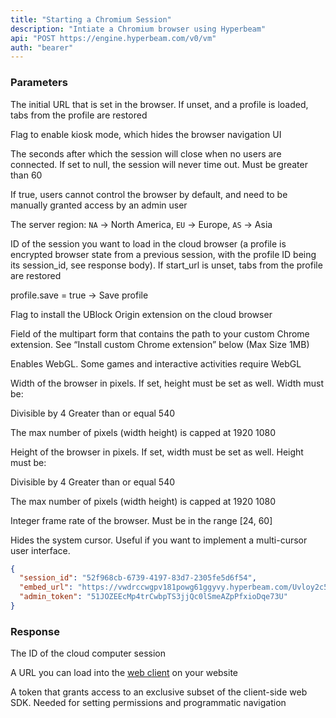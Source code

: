 ```yaml
---
title: "Starting a Chromium Session"
description: "Intiate a Chromium browser using Hyperbeam"
api: "POST https://engine.hyperbeam.com/v0/vm"
auth: "bearer"
---
```


### Parameters

<Param body="start_url" type="string" default="about:blank">

The initial URL that is set in the browser. If unset, and a profile is loaded, tabs from the profile are restored

</Param>

<Param body="kiosk" type="boolean" default={false}>

Flag to enable kiosk mode, which hides the browser navigation UI

</Param>

<Param body="offline_timeout" type="nullable, number" default={3600}>

The seconds after which the session will close when no users are connected. If set to null, the session will never time out. Must be greater than 60

</Param>

<Param body="control_disable_default" type="boolean" default={false}>

If true, users cannot control the browser by default, and need to be manually granted access by an admin user

</Param>

<Param body="region" type="string" default="NA">

The server region: `NA` → North America, `EU` → Europe, `AS` → Asia

</Param>

<Param body="profile.load" type="string">

ID of the session you want to load in the cloud browser (a profile is encrypted browser state from a previous session, with the profile ID being its session_id, see response body). If start_url is unset, tabs from the profile are restored

</Param>

<Param body="profile.save" type="string">

profile.save = true → Save profile

</Param>

<Param body="ublock" type="boolean" default={false}>

Flag to install the UBlock Origin extension on the cloud browser

</Param>

<Param body="extension.field" type="string">

Field of the multipart form that contains the path to your custom Chrome extension. See “Install custom Chrome extension” below (Max Size 1MB)

</Param>

<Param body="webgl" type="boolean" default={false}>

Enables WebGL. Some games and interactive activities require WebGL

</Param>

<Param body="width" type="number" default={1280}>

Width of the browser in pixels. If set, height must be set as well. Width must be:

Divisible by 4
Greater than or equal 540

The max number of pixels (width height) is capped at 1920 1080

</Param>

<Param body="height" type="number" default={720}>

Height of the browser in pixels. If set, width must be set as well. Height must be:

Divisible by 4
Greater than or equal 540

The max number of pixels (width height) is capped at 1920 1080

</Param>

<Param body="fps" type="number" default={24}>

Integer frame rate of the browser. Must be in the range [24, 60]

</Param>

<Param body="hide_cursor" type="boolean" default={false}>

Hides the system cursor. Useful if you want to implement a multi-cursor user interface.

</Param>

<ResponseExample>

```json Example response
{
  "session_id": "52f968cb-6739-4197-83d7-2305fe5d6f54",
  "embed_url": "https://vwdrccwgpv181powg61ggyvy.hyperbeam.com/Uvloy2c5QZeD1yMF_l1vVA?token=c8iw3SmQglOU0ugfLr3dWY2LalSKI_WOGUldEt8knbw",
  "admin_token": "51JOZEEcMp4trCwbpTS3jjQc0lSmeAZpPfxioDqe73U"
}
```

</ResponseExample>

### Response

<ResponseField name="session_id" type="string">

The ID of the cloud computer session

</ResponseField>

<ResponseField name="embed_url" type="string">

A URL you can load into the [web client](/web) on your website

</ResponseField>

<ResponseField name="admin_token" type="string">

A token that grants access to an exclusive subset of the client-side web SDK. Needed for setting permissions and programmatic navigation

</ResponseField>
